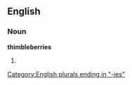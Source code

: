==English==

===Noun===
'''thimbleberries'''

# {{plural of|[[thimbleberry]]}}

[[Category:English plurals ending in "-ies"]]